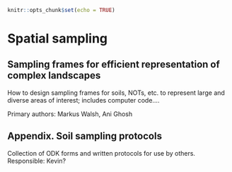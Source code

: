 ```r
knitr::opts_chunk$set(echo = TRUE)
```

# Spatial sampling

## Sampling frames for efficient representation of complex landscapes

How to design sampling frames for soils, NOTs, etc. to represent large and diverse areas of interest; includes computer code….

Primary authors: Markus Walsh, Ani Ghosh 


## Appendix. Soil sampling protocols
Collection of ODK forms and written protocols for use by others. Responsible: Kevin?

